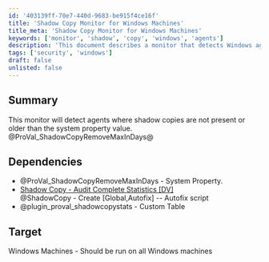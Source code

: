 ```yaml
---
id: '403139ff-70e7-440d-9683-be915f4ce16f'
title: 'Shadow Copy Monitor for Windows Machines'
title_meta: 'Shadow Copy Monitor for Windows Machines'
keywords: ['monitor', 'shadow', 'copy', 'windows', 'agents']
description: 'This document describes a monitor that detects Windows agents lacking shadow copies or having copies older than a specified system property value. It includes dependencies and target systems for implementation.'
tags: ['security', 'windows']
draft: false
unlisted: false
---
```

## Summary

This monitor will detect agents where shadow copies are not present or older than the system property value. @ProVal_ShadowCopyRemoveMaxInDays@

## Dependencies

- @ProVal_ShadowCopyRemoveMaxInDays - System Property.
- [Shadow Copy - Audit Complete Statistics [DV]](https://proval.itglue.com/DOC-5078775-7751337)  
  @ShadowCopy - Create [Global,Autofix] -- Autofix script
- @plugin_proval_shadowcopystats - Custom Table

## Target

Windows Machines - Should be run on all Windows machines












